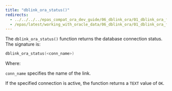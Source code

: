 ```yaml
---
title: "dblink_ora_status()"
redirects:
  - ../../../../epas_compat_ora_dev_guide/06_dblink_ora/01_dblink_ora_functions_and_procedures/02_dblink_ora_status #generated for docs/epas/reorg-role-use-case-mode
  - /epas/latest/working_with_oracle_data/06_dblink_ora/01_dblink_ora_functions_and_procedures/02_dblink_ora_status/
---
```


<div id="dblink_ora_status" class="registered_link"></div>

The `dblink_ora_status()` function returns the database connection status. The signature is:

```c
dblink_ora_status(<conn_name>)
```

Where:

`conn_name` specifies the name of the link.

If the specified connection is active, the function returns a `TEXT` value of `OK`.
